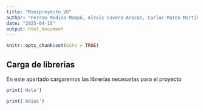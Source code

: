 ```yaml
---
title: "Miniproyecto_VD"
author: "Ferran Medina Mompó, Alexis Cavero Arocas, Carlos Mateo Martínez, Marcos Baudson Ríos y Roberto Millán"
date: "2025-04-15"
output: html_document
---
```


```r
knitr::opts_chunk$set(echo = TRUE)
```

## Carga de librerias

En este apartado cargaremos las librerías necesarias para el proyecto


```r
print('Hola')

print('Adios')
```


